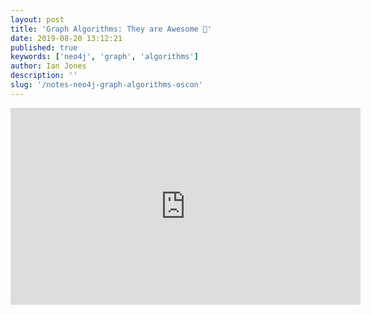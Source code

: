 ```yaml
---
layout: post
title: 'Graph Algorithms: They are Awesome 🤯'
date: 2019-08-20 13:12:21
published: true
keywords: ['neo4j', 'graph', 'algorithms']
author: Ian Jones
description: ''
slug: '/notes-neo4j-graph-algorithms-oscon'
---
```


<iframe
  width="560"
  height="315"
  src="https://www.youtube.com/embed/Z6V242UPQSo"
  frameborder="0"
  allow="accelerometer; autoplay; encrypted-media; gyroscope; picture-in-picture"
  allowfullscreen
/>

Data in a graph isn't a bell curve. Its in the Power-law distribution. There are usually lots of nodes with few relationships and some nodes with lots of relationships.

![power law distribution](power-law-distribution.png)

> Many approaches erroneously focus on the average population where few entities actually exist.

Graphs help you invest in populated areas.

Graphs are good at:

- pathfinding and search
- centrality / importance
- community detection (understanding)
- link prediction
- similarity

![algorithm categories](algorithm-categories.png)

[Free copy of graph algorithms book!](http://neo4j.com/graph-algorithms-book)

Graph algorithms allow you to sort categories of data into buckets. This talk gives an example using the yelp public dataset and how he went for sorting things by 100s of categories down to 15 greater categories. He used an overlap similarity algorithm in neo4j to determine the categories that would be more general (one with more nodes) than one that is specific.

2 general approaches building a recommendation system:

_content based vs collaborative filtering_

In their example, they want photo based recommendations.

1. Similar photos using Jaccard similarity
2. clustering similar photos using label propagation (community detection)

![label propagation](label-propagation.png)

3. recommend businesses connected photos in the same community

They used googles vision api to get text labels for photos.

When things share a lot of labels, they are "similar to" each other.

Ask user for photos that they "like". Then neo4j finds the communities those photos belong to and the businesses that are connected to those photos.

[Exploratory graph algorithms app.](http://install.graphapp.io)

Triangles and clustering coefficients can be used for predictive relationships.

## Resources

- [neo4jsandbox.com](https://neo4jsandbox.com)
- [applied graph algorithms online training](https://neo4j.com/graphacademy/online-training/applied-graph-algorithms/)
- [data science with neo4j online training](https://neo4j.com/graphacademy/online-training/data-science/)
- [Graph Algorithms book (free)](http://neo4j.com/graph-algorithms-book)
- [neo4j.com/online-summit (October 2019)](https://neo4j.com/online-summit)
